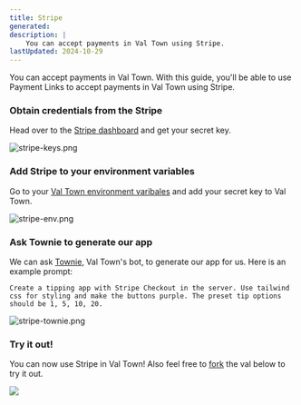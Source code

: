 ```yaml
---
title: Stripe
generated: 
description: | 
    You can accept payments in Val Town using Stripe.
lastUpdated: 2024-10-29
---
```



You can accept payments in Val Town. With this guide, you'll be able to use Payment Links to accept payments in Val Town using Stripe.

### Obtain credentials from the Stripe
Head over to the [Stripe dashboard](https://dashboard.stripe.com/dashboard) and get your secret key.

![stripe-keys.png](./stripe/stripe-keys.png)

### Add Stripe to your environment variables
Go to your [Val Town environment varibales](https://www.val.town/settings/environment-variables) and add your secret key to Val Town.

![stripe-env.png](./stripe/stripe-env.png)

### Ask Townie to generate our app

We can ask [Townie](https://www.val.town/townie), Val Town's bot, to generate our app for us. Here is an example prompt:

```Create a tipping app with Stripe Checkout in the server. Use tailwind css for styling and make the buttons purple. The preset tip options should be 1, 5, 10, 20.```

![stripe-townie.png](./stripe/stripe-townie.png)



### Try it out!
You can now use Stripe in Val Town! Also feel free to [fork](https://www.val.town/v/vawogbemi/StripeDemohttps://www.val.town/v/vawogbemi/StripeDemo) the val below to try it out.

<img src={gif.src} width={gif.width} />

<Val url="https://www.val.town/embed/vawogbemi/StripeDemo"/>